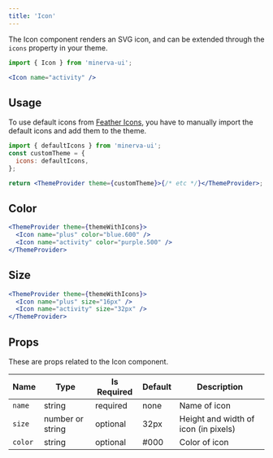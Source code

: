```yaml
---
title: 'Icon'
---
```


The Icon component renders an SVG icon, and can be extended through the `icons` property in your theme.

```js
import { Icon } from 'minerva-ui';
```

```jsx live
<Icon name="activity" />
```

## Usage

To use default icons from [Feather Icons](https://feathericons.com/), you have to manually import the default icons and add them to the theme.

```jsx
import { defaultIcons } from 'minerva-ui';
const customTheme = {
  icons: defaultIcons,
};

return <ThemeProvider theme={customTheme}>{/* etc */}</ThemeProvider>;
```

## Color

```jsx live
<ThemeProvider theme={themeWithIcons}>
  <Icon name="plus" color="blue.600" />
  <Icon name="activity" color="purple.500" />
</ThemeProvider>
```

## Size

```jsx live
<ThemeProvider theme={themeWithIcons}>
  <Icon name="plus" size="16px" />
  <Icon name="activity" size="32px" />
</ThemeProvider>
```

## Props

These are props related to the Icon component.

| Name    | Type             | Is Required | Default | Description                          |
| ------- | ---------------- | ----------- | ------- | ------------------------------------ |
| `name`  | string           | required    | none    | Name of icon                         |
| `size`  | number or string | optional    | 32px    | Height and width of icon (in pixels) |
| `color` | string           | optional    | #000    | Color of icon                        |
